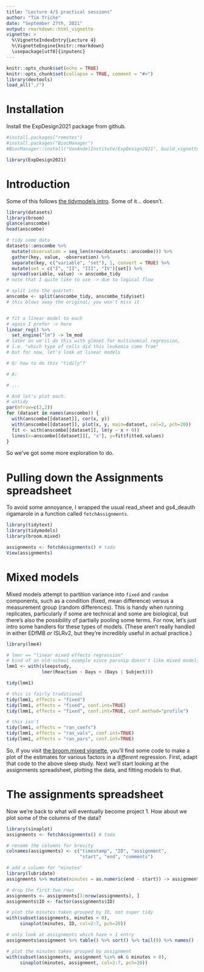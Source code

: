 ```yaml
---
title: "Lecture 4/5 practical sessions"
author: "Tim Triche"
date: "September 27th, 2021"
output: rmarkdown::html_vignette
vignette: >
  %\VignetteIndexEntry{Lecture 4}
  %\VignetteEngine{knitr::rmarkdown}
  \usepackage[utf8]{inputenc}
---
```


```r
knitr::opts_chunk$set(echo = TRUE)
knitr::opts_chunk$set(collapse = TRUE, comment = "#>")
library(devtools)
load_all("./")
```

# Installation
Install the ExpDesign2021 package from github.

```r
#install.packages("remotes")
#install.packages("BiocManager")
#BiocManager::install("VanAndelInstitute/ExpDesign2021", build_vignettes=TRUE)

library(ExpDesign2021)
```

# Introduction

Some of this follows [the tidymodels intro](https://www.tidymodels.org/start/models/).  Some of it... doesn't. 

```r

library(datasets)
library(broom) 
glance(anscombe) 
head(anscombe) 

# tidy some data
datasets::anscombe %>%
  mutate(observation = seq_len(nrow(datasets::anscombe))) %>% 
  gather(key, value, -observation) %>%
  separate(key, c("variable", "set"), 1, convert = TRUE) %>%
  mutate(set = c("I", "II", "III", "IV")[set]) %>%
  spread(variable, value) -> anscombe_tidy 
# note that I quite like to use -> due to logical flow

# split into the quartet: 
anscombe <- split(anscombe_tidy, anscombe_tidy$set)
# this blows away the original; you won't miss it 


# fit a linear model to each
# again I prefer -> here 
linear_reg() %>%
  set_engine("lm") -> lm_mod 
# later on we'll do this with glmnet for multinomial regression,
# i.e. "which type of cells did this leukemia come from"
# but for now, let's look at linear models 

# Q: how to do this "tidily"?

# A: 

# ... 

# And let's plot each. 
# untidy
par(mfrow=c(2,2)) 
for (dataset in names(anscombe)) { 
  with(anscombe[[dataset]], cor(x, y))
  with(anscombe[[dataset]], plot(x, y, main=dataset, col=2, pch=20))
  fit <- with(anscombe[[dataset]], lm(y ~ x + 0)) 
  lines(x=anscombe[[dataset]][, "x"], y=fit$fitted.values)
} 


```
So we've got some more exploration to do. 



# Pulling down the Assignments spreadsheet 

To avoid some annoyance, I wrapped the usual read_sheet and gs4_deauth 
rigamarole in a function called `fetchAssignments`. 

```r

library(tidytext)
library(tidymodels)
library(broom.mixed) 

assignments <- fetchAssignments() # tada 
View(assignments)

```


# Mixed models

Mixed models attempt to partition variance into `fixed` and `random` 
components, such as a condition (fixed, mean difference) versus a measurement
group (random differences).  This is handy when running replicates, 
particularly if some are technical and some are biological, but there's also 
the possibility of partially pooling some terms.  For now, let's just intro 
some handlers for these types of models.  (These aren't really handled in 
either EDfMB *or* ISLRv2, but they're incredibly useful in actual practice.) 

```r

library(lme4)

# lmer == "linear mixed effects regression"
# kind of an old-school example since parsnip doesn't like mixed models yet
lmm1 <- with(sleepstudy, 
             lmer(Reaction ~ Days + (Days | Subject)))

tidy(lmm1)

# this is fairly traditional 
tidy(lmm1, effects = "fixed")
tidy(lmm1, effects = "fixed", conf.int=TRUE)
tidy(lmm1, effects = "fixed", conf.int=TRUE, conf.method="profile")

# this isn't
tidy(lmm1, effects = "ran_coefs")
tidy(lmm1, effects = "ran_vals", conf.int=TRUE)
tidy(lmm1, effects = "ran_pars", conf.int=TRUE)

```

So, if you visit [the broom.mixed vignette](https://cran.r-project.org/web/packages/broom.mixed/vignettes/broom_mixed_intro.html), you'll find some code to make
a plot of the estimates for various factors in a *different* regression. First, 
adapt that code to the above sleep study. Next we'll start looking at the 
assignments spreadsheet, plotting the data, and fitting models to that. 


# The assignments spreadsheet

Now we're back to what will eventually become project 1.  How about we plot 
some of the columns of the data?

```r

library(sinaplot)
assignments <- fetchAssignments() # tada 

# rename the columns for brevity 
colnames(assignments) <- c("timestamp", "ID", "assignment", 
                           "start", "end", "comments") 

# add a column for "minutes" 
library(lubridate)
assignments %>% mutate(minutes = as.numeric(end - start)) -> assignments

# drop the first two rows
assignments <- assignments[3:nrow(assignments), ] 
assignments$ID <- factor(assignments$ID)

# plot the minutes taken grouped by ID, not super tidy 
with(subset(assignments, minutes > 0), 
     sinaplot(minutes, ID, col=2:7, pch=20))

# only look at assignments which have > 1 entry
assignments$assignment %>% table() %>% sort() %>% tail(9) %>% names() -> ok

# plot the minutes taken grouped by assignment
with(subset(assignments, assignment %in% ok & minutes > 0), 
     sinaplot(minutes, assignment, col=2:7, pch=20))


```

